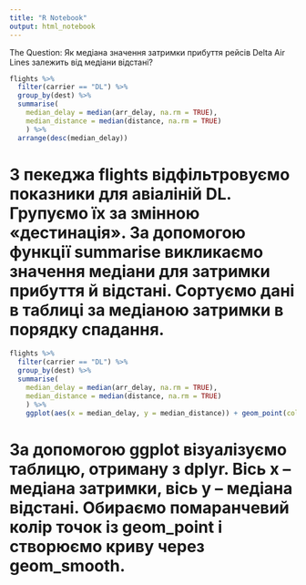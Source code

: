 ```yaml
---
title: "R Notebook"
output: html_notebook
---
```


The Question: Як медіана значення затримки прибуття рейсів Delta Air Lines залежить від медіани відстані?

```r
flights %>%
  filter(carrier == "DL") %>%
  group_by(dest) %>%
  summarise(
    median_delay = median(arr_delay, na.rm = TRUE),
    median_distance = median(distance, na.rm = TRUE)
    ) %>%
  arrange(desc(median_delay))
```
# З пекеджа flights відфільтровуємо показники для авіаліній DL. Групуємо їх за змінною «дестинація». За допомогою функції summarise викликаємо значення медіани для затримки прибуття й відстані. Сортуємо дані в таблиці за медіаною затримки в порядку спадання. 
```r
flights %>%
  filter(carrier == "DL") %>%
  group_by(dest) %>%
  summarise(
    median_delay = median(arr_delay, na.rm = TRUE),
    median_distance = median(distance, na.rm = TRUE)
    ) %>% 
    ggplot(aes(x = median_delay, y = median_distance)) + geom_point(color = "orange", size = 2) + geom_smooth() 
```
# За допомогою ggplot візуалізуємо таблицю, отриману з dplyr. Вісь x -- медіана затримки, вісь y -- медіана відстані. Обираємо помаранчевий колір точок із geom_point і створюємо криву через geom_smooth.